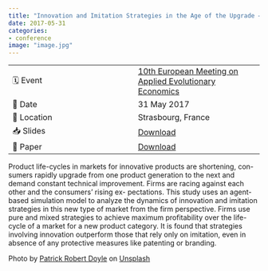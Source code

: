 ```yaml
---
title: "Innovation and Imitation Strategies in the Age of the Upgrade – An Agent-Based Simulation Model"
date: 2017-05-31
categories:
- conference
image: "image.jpg"
---
```


| | |
| --- | --- |
| 🗓️ Event | [10th European Meeting on Applied Evolutionary Economics](https://wipo.econ.kit.edu/1211.php) |
| 📅 Date | 31 May 2017 |
| 📍 Location | Strasbourg, France |
| 📥 Slides | [Download](emaee2017_slides.pdf) |
| 📄 Paper | [Download](simmering_hain_2017_working_paper.pdf) |

Product life-cycles in markets for innovative products are shortening, con- sumers rapidly upgrade from one product generation to the next and demand constant technical improvement. Firms are racing against each other and the consumers’ rising ex- pectations. This study uses an agent-based simulation model to analyze the dynamics of innovation and imitation strategies in this new type of market from the firm perspective. Firms use pure and mixed strategies to achieve maximum profitability over the life-cycle of a market for a new product category. It is found that strategies involving innovation outperform those that rely only on imitation, even in absence of any protective measures like patenting or branding.

Photo by <a href="https://unsplash.com/@teapowered?utm_source=unsplash&utm_medium=referral&utm_content=creditCopyText">Patrick Robert Doyle</a> on <a href="https://unsplash.com/s/photos/strasbourg?utm_source=unsplash&utm_medium=referral&utm_content=creditCopyText">Unsplash</a>
